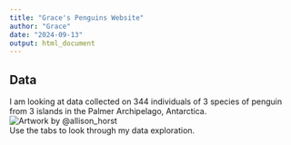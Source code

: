 ```yaml
---
title: "Grace's Penguins Website"
author: "Grace"
date: "2024-09-13"
output: html_document
---
```

## Data  
I am looking at data collected on 344 individuals of 3 species of penguin from 3 islands in the Palmer Archipelago, Antarctica.  
![Artwork by @allison_horst](https://allisonhorst.github.io/palmerpenguins/reference/figures/lter_penguins.png)  
Use the tabs to look through my data exploration.